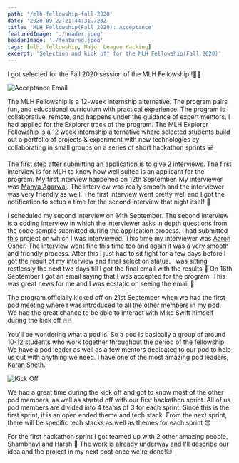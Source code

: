 ```yaml
---
path: '/mlh-fellowship-fall-2020'
date: '2020-09-22T21:44:31.723Z'
title: 'MLH Fellowship(Fall 2020): Acceptance'
featuredImage: './header.jpeg'
headerImage: './featured.jpeg'
tags: [mlh, fellowship, Major League Hacking]
excerpt: 'Selection and kick off for the MLH Fellowship(Fall 2020)'
---
```


I got selected for the Fall 2020 session of the MLH Fellowship!!🎉🥳

![Acceptance Email](./selection.jpeg)

The MLH Fellowship is a 12-week internship alternative. The program pairs fun, and educational curriculum with practical experience. The program is collaborative, 
remote, and happens under the guidance of expert mentors. I had applied for the Explorer track of the program. The MLH Explorer Fellowship is a 12 week internship
alternative where selected students build out a portfolio of projects & experiment with new technologies by collaborating in small groups on a series of short hackathon
sprints 💻

The first step after submitting an application is to give 2 interviews. The first interview is for MLH to know how well suited is an applicant for the program. My first 
interview happened on 12th September. My interviewer was [Manya Agarwal](https://twitter.com/manya_ag). The interview was really smooth and the interviewer was very 
friendly as well. The first interview went pretty well and I got the notification to setup a time for the second interview that night itself 🌃

I scheduled my second interview on 14th September. The second interview is a coding interview in which the interviewer asks in depth questions from the code sample
submitted during the application process. I had submitted [this](https://github.com/Fireboltz/Paneeer) project on which I was interviewed. This time my interviewer was
[Aaron Osher](https://twitter.com/aaronosher). The interview went fine this time too and again it was a very smooth and friendly process. After this I just had to sit tight
for a few days before I got the result of my interview and final selection status. I was sitting restlessly the next two days till I got the final email with the results 😬 
On 16th September I got an email saying that I was accepted for the program. This was great news for me and I was ecstatic on seeing the email 🤪

The program officially kicked off on 21st September when we had the first pod meeting where I was introduced to all the other members in my pod. We had the great chance to be
able to interact with Mike Swift himself during the kick off 🔥🔥

You'll be wondering what a pod is. So a pod is basically a group of around 10-12 students who work together throughout the period of the fellowship. We have a pod leader as well 
as a few mentors dedicated to our pod to help us out with anything we need. I have one of the most amazing pod leaders, [Karan Sheth](https://www.linkedin.com/in/kiteretsu).

![Kick Off](./kickoff.png)

We had a great time during the kick off and got to know most of the other pod members, as well as started off with our first hackathon sprint. All of us pod members are
divided into 4 teams of 3 for each sprint. Since this is the first sprint, it is an open ended theme and tech stack. From the next sprint, there will be specific tech stacks as well as 
themes for each sprint 😎

For the first hackathon sprint I got teamed up with 2 other amazing people, [Shambhavi](https://github.com/agg-shambhavi) and [Harsh](https://github.com/HarshCasper) 💯
The work is already underway and I'll describe our idea and the project in my next post once we're done!😃